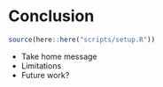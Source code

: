 # Conclusion {.tabset}

```r
source(here::here("scripts/setup.R"))
```

* Take home message
* Limitations
* Future work?